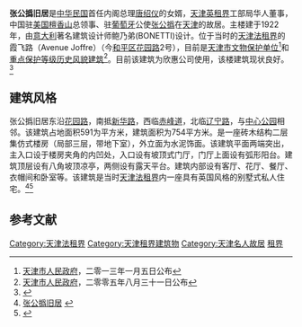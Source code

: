 {{文物保护单位
| 级别 = 省级
| 省区市 = 天津市
| 名称 = 张公撝旧居
| 图片 = [[File:天津张公撝旧居.jpg|200px]] |
| 编号 = 4-76
| 分类 = 近现代重要史迹及代表性建筑
| 时代 = 1922年
| 所在 = [[天津市|天津市]][[和平区_(天津市)|和平区]]
| 登录 = 2013年1月5日
}}
'''张公撝旧居'''是[[中华民国|中华民国]]首任内阁总理[[唐绍仪|唐绍仪]]的女婿，[[天津英租界|天津英租界]]工部局华人董事，中国驻[[美国|美国]][[檀香山|檀香山]]总领事、驻[[葡萄牙|葡萄牙]]公使[[张公撝|张公撝]]在[[天津|天津]]的故居。主楼建于1922年，由[[意大利|意大利]]著名建筑设计师鲍乃弟(BONETTI)设计。位于当时的[[天津法租界|天津法租界]]的霞飞路（Avenue Joffre）（今[[和平区_(天津市)|和平区]][[花园路_(天津)|花园路]]2号），目前是[[天津市文物保护单位|天津市文物保护单位]]<ref>[[天津市人民政府|天津市人民政府]]，二零一三年一月五日公布</ref>和[[天津历史风貌建筑|重点保护等级历史风貌建筑]]<ref>[[天津市人民政府|天津市人民政府]]，二零零五年八月三十一日公布</ref>。目前该建筑为欣惠公司使用，该楼建筑现状良好。<ref>{{Cite web |url=http://www.tianjinwe.com/video/jsbb/201006/t20100617_1037436.html |title=张公撝旧居：“民国第一外交家”宅邸 |access-date=2010-12-06 |archive-date=2016-03-04 |archive-url=https://web.archive.org/web/20160304091159/http://www.tianjinwe.com/video/jsbb/201006/t20100617_1037436.html |dead-url=no }}</ref>

== 建筑风格 ==
{{天津历史风貌建筑 |
省区市 = 天津市 |
名称 = 张公撝旧宅 |
图片 = [[File:张公撝旧宅铭牌.jpg|200px]]|
编号 = 0120084 |
等级 = 重点保护 |
时代 = 1922年|
所在 = [[天津市|天津市]][[和平区_(天津市)|和平区]] |
公布 = 2005年8月31日 |
}}

张公撝旧居东沿[[花园路_(天津)|花园路]]，南抵[[新华路_(天津)|新华路]]，西临[[赤峰道|赤峰道]]，北临[[辽宁路_(天津)|辽宁路]]，与[[中心公园|中心公园]]相邻。该建筑占地面积591为平方米，建筑面积为754平方米。是一座砖木结构二层集仿式楼房（局部三层，带地下室），外立面为水泥饰面。该建筑平面两端突出，主入口设于楼房夹角的内凹处，入口设有坡顶式门厅，门厅上面设有弧形阳台。建筑顶层设有八角坡顶凉亭，两侧设有露天平台。建筑内部设有客厅、花厅、餐厅、衣帽间和卧室等。该建筑是当时[[天津法租界|天津法租界]]内一座具有英国风格的别墅式私人住宅。<ref>[http://tjtv.enorth.com.cn/system/2007/06/20/001727512.shtml 张公撝旧居] {{Wayback|url=http://tjtv.enorth.com.cn/system/2007/06/20/001727512.shtml |date=20160304084441 }}</ref><ref>{{Cite web |url=http://zh.wikipedia.org/w/index.php?title=%E5%BC%A0%E5%85%AC%E6%92%9D%E6%97%A7%E5%B1%85&action=submit |title=张公撝旧居（花园路2号） |access-date=2010-12-06 |archive-date=2021-04-15 |archive-url=https://web.archive.org/web/20210415112427/https://zh.wikipedia.org/w/index.php?title=%E5%BC%A0%E5%85%AC%E6%92%9D%E6%97%A7%E5%B1%85&action=submit |dead-url=no }}</ref>
== 参考文献 ==
<div class="references-small">
<references />
</div>

{{Geographic Location
 | 西北 = [[原久大精盐公司大楼|原久大精盐公司大楼]] 
 | 北 = [[李吉甫旧宅|李吉甫旧宅]]<br />[[花园路_(天津)|花园路]]
 | 東北 = [[李鸣钟旧居|李鸣钟旧居]]
 | 西 = '''张公撝旧居''' [[花园路_(天津)|花园路]]                             
 | 中央 = [[中心公园|中心公园]]
 | 東 =[[花园路_(天津)|花园路]] [[庄乐峰旧宅|庄乐峰旧宅]]
 | 西南 = [[原开滦煤矿办公楼|原开滦煤矿办公楼]]
 | 南 = [[花园路_(天津)|花园路]]<br />[[吉鸿昌旧居|吉鸿昌旧居]]
 | 東南 = [[章瑞庭旧宅|章瑞庭旧宅]]
}}

{{天津市名人故居}}
{{天津市文物保护单位}}

[[Category:天津法租界|Category:天津法租界]]
[[Category:天津租界建筑物|Category:天津租界建筑物]]
[[Category:天津名人故居|Category:天津名人故居]]
[[Category:中国近代建筑|租界]]
